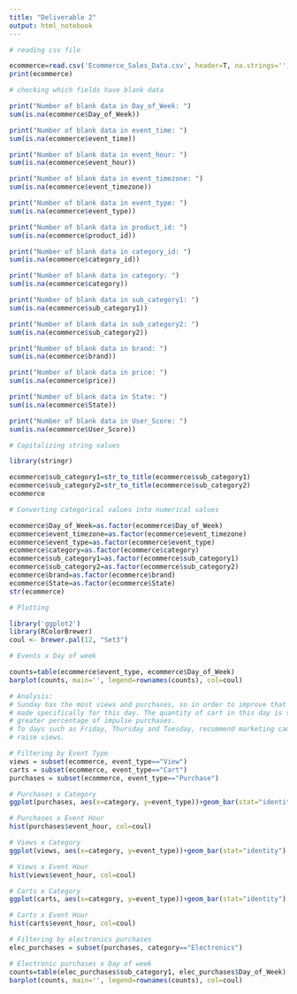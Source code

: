---
title: "Deliverable 2"
output: html_notebook
---

```{r}
# reading csv file
```


```{r}
ecommerce=read.csv('Ecommerce_Sales_Data.csv', header=T, na.strings='')
print(ecommerce)
```


```{r}
# checking which fields have blank data

print("Number of blank data in Day_of_Week: ")
sum(is.na(ecommerce$Day_of_Week))

print("Number of blank data in event_time: ")
sum(is.na(ecommerce$event_time))

print("Number of blank data in event_hour: ")
sum(is.na(ecommerce$event_hour))

print("Number of blank data in event_timezone: ")
sum(is.na(ecommerce$event_timezone))

print("Number of blank data in event_type: ")
sum(is.na(ecommerce$event_type))

print("Number of blank data in product_id: ")
sum(is.na(ecommerce$product_id))

print("Number of blank data in category_id: ")
sum(is.na(ecommerce$category_id))

print("Number of blank data in category: ")
sum(is.na(ecommerce$category))

print("Number of blank data in sub_category1: ")
sum(is.na(ecommerce$sub_category1))

print("Number of blank data in sub_category2: ")
sum(is.na(ecommerce$sub_category2))

print("Number of blank data in brand: ")
sum(is.na(ecommerce$brand))

print("Number of blank data in price: ")
sum(is.na(ecommerce$price))

print("Number of blank data in State: ")
sum(is.na(ecommerce$State))

print("Number of blank data in User_Score: ")
sum(is.na(ecommerce$User_Score))
```


```{r}
# Capitalizing string values

library(stringr)

ecommerce$sub_category1=str_to_title(ecommerce$sub_category1)
ecommerce$sub_category2=str_to_title(ecommerce$sub_category2)
ecommerce
```


```{r}
# Converting categorical values into numerical values

ecommerce$Day_of_Week=as.factor(ecommerce$Day_of_Week)
ecommerce$event_timezone=as.factor(ecommerce$event_timezone)
ecommerce$event_type=as.factor(ecommerce$event_type)
ecommerce$category=as.factor(ecommerce$category)
ecommerce$sub_category1=as.factor(ecommerce$sub_category1)
ecommerce$sub_category2=as.factor(ecommerce$sub_category2)
ecommerce$brand=as.factor(ecommerce$brand)
ecommerce$State=as.factor(ecommerce$State)
str(ecommerce)
```


```{r}
# Plotting

library('ggplot2')
library(RColorBrewer)
coul <- brewer.pal(12, "Set3") 

# Events x Day of week

counts=table(ecommerce$event_type, ecommerce$Day_of_Week)
barplot(counts, main='', legend=rownames(counts), col=coul)

# Analysis:
# Sunday has the most views and purchases, so in order to improve that promotions can be 
# made specifically for this day. The quantity of cart in this day is smaller, indicating a 
# greater percentage of impulse purchases.
# To days such as Friday, Thursday and Tuesday, recommend marketing campaigns in order to
# raise views.
```
```{r}
# Filtering by Event Type
views = subset(ecommerce, event_type=="View")
carts = subset(ecommerce, event_type=="Cart")
purchases = subset(ecommerce, event_type=="Purchase")

# Purchases x Category
ggplot(purchases, aes(x=category, y=event_type))+geom_bar(stat="identity")
```
```{r}
# Purchases x Event Hour
hist(purchases$event_hour, col=coul)
```


```{r}
# Views x Category
ggplot(views, aes(x=category, y=event_type))+geom_bar(stat="identity")
```


```{r}
# Views x Event Hour
hist(views$event_hour, col=coul)
```


```{r}
# Carts x Category
ggplot(carts, aes(x=category, y=event_type))+geom_bar(stat="identity")
```


```{r}
# Carts x Event Hour
hist(carts$event_hour, col=coul)
```


```{r}
# Filtering by electronics purchases
elec_purchases = subset(purchases, category=="Electronics")

# Electronic purchases x Day of week
counts=table(elec_purchases$sub_category1, elec_purchases$Day_of_Week)
barplot(counts, main='', legend=rownames(counts), col=coul) 
```

